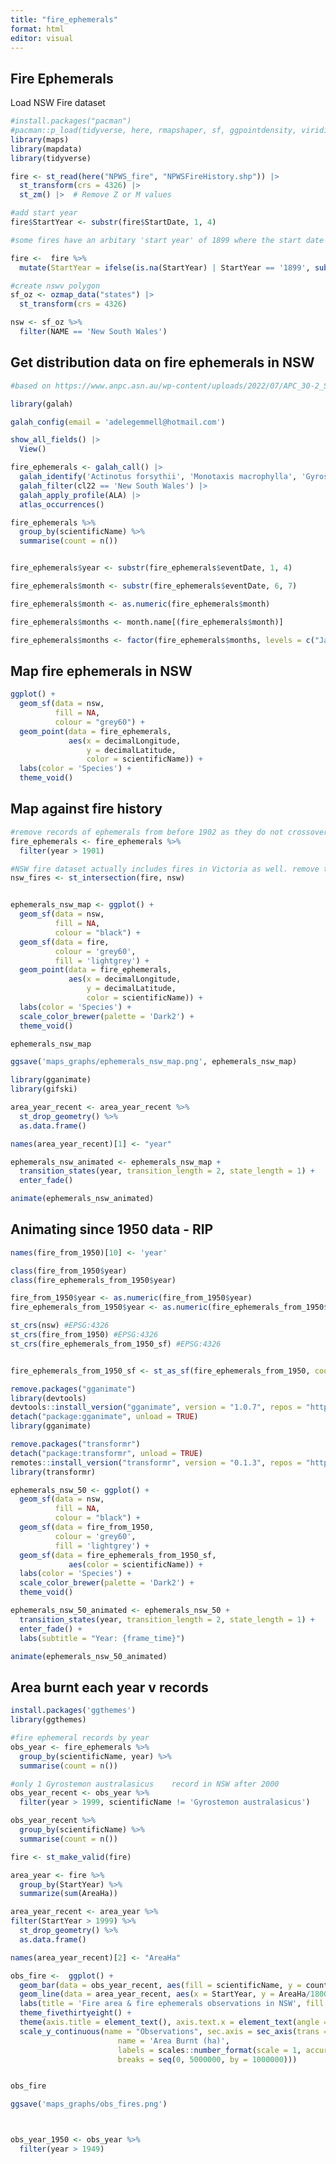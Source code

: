 ```yaml
---
title: "fire_ephemerals"
format: html
editor: visual
---
```


## Fire Ephemerals

Load NSW Fire dataset

```r
#install.packages("pacman")
#pacman::p_load(tidyverse, here, rmapshaper, sf, ggpointdensity, viridis, ozmaps, concaveman, cowplot, patchwork)
library(maps)
library(mapdata)
library(tidyverse)

fire <- st_read(here("NPWS_fire", "NPWSFireHistory.shp")) |> 
  st_transform(crs = 4326) |> 
  st_zm() |>  # Remove Z or M values

#add start year
fire$StartYear <- substr(fire$StartDate, 1, 4)

#some fires have an arbitary 'start year' of 1899 where the start date is unknown, even if they are labelled as '1996-97 wildfire'. replace start year for these records with the year given in the 'Label' field. The fire dataset begins in 1902

fire <-  fire %>%
  mutate(StartYear = ifelse(is.na(StartYear) | StartYear == '1899', substr(Label, 1, 4), StartYear))

#create nswv polygon
sf_oz <- ozmap_data("states") |>
  st_transform(crs = 4326)

nsw <- sf_oz %>%
  filter(NAME == 'New South Wales')

```

## Get distribution data on fire ephemerals in NSW

```r
#based on https://www.anpc.asn.au/wp-content/uploads/2022/07/APC_30-2_Sept-Nov21_Bell-v1.pdf, some NSW fire ephemerals include Actinotus forsythii, Monotaxis macrophylla (endangered), Gyrostemon australasicus, Gyrostemon thesioides (endangered), Androcalva procumbens (vulnerable), Androcalva rosea (endangered), Commersonia rugosa 

library(galah)

galah_config(email = 'adelegemmell@hotmail.com')

show_all_fields() |>
  View()

fire_ephemerals <- galah_call() |>
  galah_identify('Actinotus forsythii', 'Monotaxis macrophylla', 'Gyrostemon australasicus', 'Gyrostemon thesioides', 'Androcalva procumbens', 'Androcalva rosea', 'Commersonia rugosa') |>
  galah_filter(cl22 == 'New South Wales') |>
  galah_apply_profile(ALA) |>
  atlas_occurrences()

fire_ephemerals %>% 
  group_by(scientificName) %>%
  summarise(count = n())


fire_ephemerals$year <- substr(fire_ephemerals$eventDate, 1, 4)

fire_ephemerals$month <- substr(fire_ephemerals$eventDate, 6, 7)

fire_ephemerals$month <- as.numeric(fire_ephemerals$month)

fire_ephemerals$months <- month.name[(fire_ephemerals$month)]

fire_ephemerals$months <- factor(fire_ephemerals$months, levels = c("January", "February", "March", "April", "May", "June", "July", "August", "September", "October", "November", "December"))
```

## Map fire ephemerals in NSW

```r
ggplot() +
  geom_sf(data = nsw,
          fill = NA,
          colour = "grey60") +
  geom_point(data = fire_ephemerals,
             aes(x = decimalLongitude,
                 y = decimalLatitude,
                 color = scientificName)) +
  labs(color = 'Species') +
  theme_void()
```

## Map against fire history

```r
#remove records of ephemerals from before 1902 as they do not crossover with fire data
fire_ephemerals <- fire_ephemerals %>%
  filter(year > 1901)

#NSW fire dataset actually includes fires in Victoria as well. remove these
nsw_fires <- st_intersection(fire, nsw)


ephemerals_nsw_map <- ggplot() +
  geom_sf(data = nsw,
          fill = NA,
          colour = "black") +
  geom_sf(data = fire,
          colour = 'grey60',
          fill = 'lightgrey') +
  geom_point(data = fire_ephemerals,
             aes(x = decimalLongitude,
                 y = decimalLatitude,
                 color = scientificName)) +
  labs(color = 'Species') +
  scale_color_brewer(palette = 'Dark2') +
  theme_void()

ephemerals_nsw_map

ggsave('maps_graphs/ephemerals_nsw_map.png', ephemerals_nsw_map)


```

```r

library(gganimate)
library(gifski)

area_year_recent <- area_year_recent %>%
  st_drop_geometry() %>%
  as.data.frame()

names(area_year_recent)[1] <- "year"

ephemerals_nsw_animated <- ephemerals_nsw_map +
  transition_states(year, transition_length = 2, state_length = 1) +
  enter_fade()

animate(ephemerals_nsw_animated)
```

## Animating since 1950 data - RIP

```r
names(fire_from_1950)[10] <- 'year' 

class(fire_from_1950$year)
class(fire_ephemerals_from_1950$year)

fire_from_1950$year <- as.numeric(fire_from_1950$year)
fire_ephemerals_from_1950$year <- as.numeric(fire_ephemerals_from_1950$year)

st_crs(nsw) #EPSG:4326  
st_crs(fire_from_1950) #EPSG:4326 
st_crs(fire_ephemerals_from_1950_sf) #EPSG:4326 


fire_ephemerals_from_1950_sf <- st_as_sf(fire_ephemerals_from_1950, coords = c("decimalLongitude", "decimalLatitude"), crs = 4326)

remove.packages("gganimate")
library(devtools)
devtools::install_version("gganimate", version = "1.0.7", repos = "https://cloud.r-project.org")
detach("package:gganimate", unload = TRUE)
library(gganimate)

remove.packages("transformr")
detach("package:transformr", unload = TRUE)
remotes::install_version("transformr", version = "0.1.3", repos = "https://cran.r-project.org")
library(transformr)

ephemerals_nsw_50 <- ggplot() +
  geom_sf(data = nsw,
          fill = NA,
          colour = "black") +
  geom_sf(data = fire_from_1950,
          colour = 'grey60',
          fill = 'lightgrey') +
  geom_sf(data = fire_ephemerals_from_1950_sf,
             aes(color = scientificName)) +
  labs(color = 'Species') +
  scale_color_brewer(palette = 'Dark2') +
  theme_void()

ephemerals_nsw_50_animated <- ephemerals_nsw_50 +
  transition_states(year, transition_length = 2, state_length = 1) +
  enter_fade() +
  labs(subtitle = "Year: {frame_time}")

animate(ephemerals_nsw_50_animated)


```

## Area burnt each year v records

```r
install.packages('ggthemes')
library(ggthemes)

#fire ephemeral records by year
obs_year <- fire_ephemerals %>% 
  group_by(scientificName, year) %>%
  summarise(count = n())

#only 1 Gyrostemon australasicus	record in NSW after 2000
obs_year_recent <- obs_year %>%
  filter(year > 1999, scientificName != 'Gyrostemon australasicus') 

obs_year_recent %>%
  group_by(scientificName) %>%
  summarise(count = n())

fire <- st_make_valid(fire)

area_year <- fire %>%
  group_by(StartYear) %>%
  summarize(sum(AreaHa))

area_year_recent <- area_year %>%
filter(StartYear > 1999) %>%
  st_drop_geometry() %>%
  as.data.frame()

names(area_year_recent)[2] <- "AreaHa"

obs_fire <-  ggplot() +
  geom_bar(data = obs_year_recent, aes(fill = scientificName, y = count, x = year), position = "dodge", stat = "identity") +
  geom_line(data = area_year_recent, aes(x = StartYear, y = AreaHa/18000, group = 1), size = 1, alpha = 0.7) +
  labs(title = 'Fire area & fire ephemerals observations in NSW', fill = 'Species') +
  theme_fivethirtyeight() +
  theme(axis.title = element_text(), axis.text.x = element_text(angle = 90, hjust = 1)) +
  scale_y_continuous(name = "Observations", sec.axis = sec_axis(trans = ~.*18000, 
                        name = 'Area Burnt (ha)',
                        labels = scales::number_format(scale = 1, accuracy = 1),
                        breaks = seq(0, 5000000, by = 1000000))) 


obs_fire

ggsave('maps_graphs/obs_fires.png')
```

```r

  
```

```r


```

```r
obs_year_1950 <- obs_year %>%
  filter(year > 1949)




```

```r




```

```r
```
